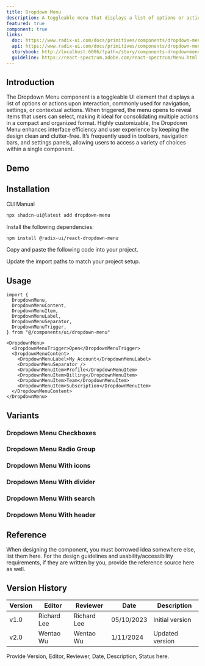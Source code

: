 ```yaml
---
title: Dropdown Menu
description: A toggleable menu that displays a list of options or actions when triggered.
featured: true
component: true
links:
  doc: https://www.radix-ui.com/docs/primitives/components/dropdown-menu
  api: https://www.radix-ui.com/docs/primitives/components/dropdown-menu
  storybook: http://localhost:6006/?path=/story/components-dropdownmenu--default
  guideline: https://react-spectrum.adobe.com/react-spectrum/Menu.html
---
```


## Introduction

The Dropdown Menu component is a toggleable UI element that displays a list of options or actions upon interaction, commonly used for navigation, settings, or contextual actions. When triggered, the menu opens to reveal items that users can select, making it ideal for consolidating multiple actions in a compact and organized format. Highly customizable, the Dropdown Menu enhances interface efficiency and user experience by keeping the design clean and clutter-free. It’s frequently used in toolbars, navigation bars, and settings panels, allowing users to access a variety of choices within a single component.

## Demo

<ComponentPreview
  name="dropdown-menu-demo"
  description="A dropdown menu with icons, shortcuts and sub menu items."
/>

## Installation

<Tabs defaultValue="cli">

<TabsList>
  <TabsTrigger value="cli">CLI</TabsTrigger>
  <TabsTrigger value="manual">Manual</TabsTrigger>
</TabsList>
<TabsContent value="cli">

```bash
npx shadcn-ui@latest add dropdown-menu
```

</TabsContent>

<TabsContent value="manual">

<Steps>

<Step>Install the following dependencies:</Step>

```bash
npm install @radix-ui/react-dropdown-menu
```

<Step>Copy and paste the following code into your project.</Step>

<ComponentSource name="dropdown-menu" />

<Step>Update the import paths to match your project setup.</Step>

</Steps>

</TabsContent>

</Tabs>

## Usage

```tsx
import {
  DropdownMenu,
  DropdownMenuContent,
  DropdownMenuItem,
  DropdownMenuLabel,
  DropdownMenuSeparator,
  DropdownMenuTrigger,
} from "@/components/ui/dropdown-menu"
```

```tsx
<DropdownMenu>
  <DropdownMenuTrigger>Open</DropdownMenuTrigger>
  <DropdownMenuContent>
    <DropdownMenuLabel>My Account</DropdownMenuLabel>
    <DropdownMenuSeparator />
    <DropdownMenuItem>Profile</DropdownMenuItem>
    <DropdownMenuItem>Billing</DropdownMenuItem>
    <DropdownMenuItem>Team</DropdownMenuItem>
    <DropdownMenuItem>Subscription</DropdownMenuItem>
  </DropdownMenuContent>
</DropdownMenu>
```

## Variants

### Dropdown Menu Checkboxes

<ComponentPreview
  name="dropdown-menu-checkboxes"
  description="A dropdown menu with checkboxes."
/>

### Dropdown Menu Radio Group

<ComponentPreview
  name="dropdown-menu-radio-group"
  description="A dropdown menu with radio items."
/>

### Dropdown Menu With icons

<ComponentPreview
  name="dropdown-menu-with-icon"
  description="A dropdown menu with icon."
/>

### Dropdown Menu With divider

<ComponentPreview
  name="dropdown-menu-with-divider"
  description="A dropdown menu with dividers."
/>

### Dropdown Menu With search

<ComponentPreview
  name="dropdown-menu-with-search"
  description="A dropdown menu with search."
/>

### Dropdown Menu With header

<ComponentPreview
  name="dropdown-menu-with-header"
  description="A dropdown menu with header."
/>

## Reference

When designing the component, you must borrowed idea somewhere else, list them here.
For the design guidelines and usability/accessibility requirements, if they are written by you, provide the reference source here as well.

## Version History

| Version | Editor      | Reviewer    | Date       | Description     |
| ------- | ----------- | ----------- | ---------- | --------------- |
| v1.0    | Richard Lee | Richard Lee | 05/10/2023 | Initial version |
| v2.0    | Wentao Wu   | Wentao Wu   | 1/11/2024  | Updated version |

Provide Version, Editor, Reviewer, Date, Description, Status here.
